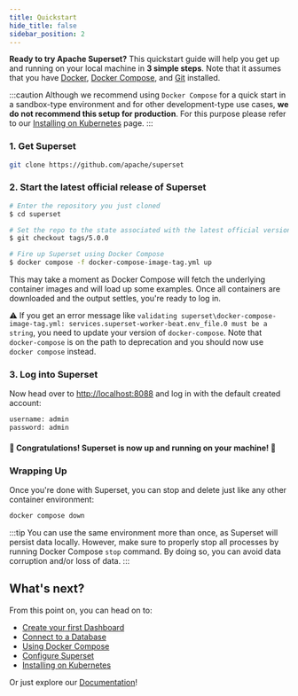 ```yaml
---
title: Quickstart
hide_title: false
sidebar_position: 2
---
```


**Ready to try Apache Superset?** This quickstart guide will help you
get up and running on your local machine in **3 simple steps**. Note that
it assumes that you have [Docker](https://www.docker.com),
[Docker Compose](https://docs.docker.com/compose/), and
[Git](https://git-scm.com/) installed.

:::caution
Although we recommend using `Docker Compose` for a quick start in a sandbox-type
environment and for other development-type use cases, **we
do not recommend this setup for production**. For this purpose please
refer to our
[Installing on Kubernetes](/docs/installation/kubernetes/)
page.
:::

### 1. Get Superset

```bash
git clone https://github.com/apache/superset
```

### 2. Start the latest official release of Superset

```bash
# Enter the repository you just cloned
$ cd superset

# Set the repo to the state associated with the latest official version
$ git checkout tags/5.0.0

# Fire up Superset using Docker Compose
$ docker compose -f docker-compose-image-tag.yml up
```

This may take a moment as Docker Compose will fetch the underlying
container images and will load up some examples. Once all containers
are downloaded and the output settles, you're ready to log in.

⚠️ If you get an error message like `validating superset\docker-compose-image-tag.yml: services.superset-worker-beat.env_file.0 must be a string`, you need to update your version of `docker-compose`.
Note that `docker-compose` is on the path to deprecation and you should now use `docker compose` instead.

### 3. Log into Superset

Now head over to [http://localhost:8088](http://localhost:8088) and log in with the default created account:

```bash
username: admin
password: admin
```

#### 🎉 Congratulations! Superset is now up and running on your machine! 🎉

### Wrapping Up

Once you're done with Superset, you can stop and delete just like any other container environment:

```bash
docker compose down
```

:::tip
You can use the same environment more than once, as Superset will persist data locally. However, make sure to properly stop all
processes by running Docker Compose `stop` command. By doing so, you can avoid data corruption and/or loss of data.
:::

## What's next?

From this point on, you can head on to:

- [Create your first Dashboard](/docs/using-superset/creating-your-first-dashboard)
- [Connect to a Database](/docs/configuration/databases)
- [Using Docker Compose](/docs/installation/docker-compose)
- [Configure Superset](/docs/configuration/configuring-superset/)
- [Installing on Kubernetes](/docs/installation/kubernetes/)

Or just explore our [Documentation](https://superset.apache.org/docs/intro)!
